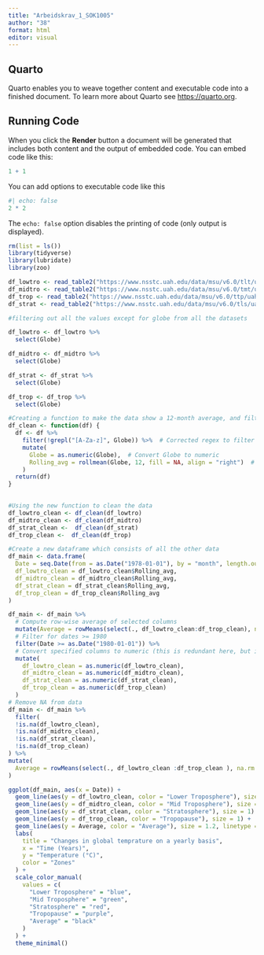 ---
title: "Arbeidskrav_1_SOK1005"
author: "38"
format: html
editor: visual
---

## Quarto

Quarto enables you to weave together content and executable code into a finished document. To learn more about Quarto see <https://quarto.org>.

## Running Code

When you click the **Render** button a document will be generated that includes both content and the output of embedded code. You can embed code like this:

```{r}
1 + 1
```

You can add options to executable code like this

```{r}
#| echo: false
2 * 2
```

The `echo: false` option disables the printing of code (only output is displayed).

```{r}
rm(list = ls())
library(tidyverse)
library(lubridate)
library(zoo)
```

```{r}
df_lowtro <- read_table2("https://www.nsstc.uah.edu/data/msu/v6.0/tlt/uahncdc_lt_6.0.txt")
df_midtro <- read_table2("https://www.nsstc.uah.edu/data/msu/v6.0/tmt/uahncdc_mt_6.0.txt")
df_trop <- read_table2("https://www.nsstc.uah.edu/data/msu/v6.0/ttp/uahncdc_tp_6.0.txt")
df_strat <- read_table2("https://www.nsstc.uah.edu/data/msu/v6.0/tls/uahncdc_ls_6.0.txt")
```

```{r}
#filtering out all the values except for globe from all the datasets

df_lowtro <- df_lowtro %>% 
  select(Globe)

df_midtro <- df_midtro %>% 
  select(Globe)

df_strat <- df_strat %>% 
  select(Globe)

df_trop <- df_trop %>% 
  select(Globe)
```

```{r}
#Creating a function to make the data show a 12-month average, and filter out unnececary characters, in hindsight i could've probably made this function a lot more coprehensive, and save a lot of time later. 
df_clean <- function(df) {
  df <- df %>% 
    filter(!grepl("[A-Za-z]", Globe)) %>%  # Corrected regex to filter out alphabetic characters
    mutate(
      Globe = as.numeric(Globe),  # Convert Globe to numeric
      Rolling_avg = rollmean(Globe, 12, fill = NA, align = "right")  # 12-month rolling average
    )
  return(df)
}
  
```

```{r}
#Using the new function to clean the data
df_lowtro_clean <- df_clean(df_lowtro)
df_midtro_clean <- df_clean(df_midtro)
df_strat_clean <-  df_clean(df_strat)
df_trop_clean <-  df_clean(df_trop)
```

```{r}
#Create a new dataframe which consists of all the other data
df_main <- data.frame(
  Date = seq.Date(from = as.Date("1978-01-01"), by = "month", length.out = nrow(df_lowtro_clean)),
  df_lowtro_clean = df_lowtro_clean$Rolling_avg,
  df_midtro_clean = df_midtro_clean$Rolling_avg,
  df_strat_clean = df_strat_clean$Rolling_avg,
  df_trop_clean = df_trop_clean$Rolling_avg
)

df_main <- df_main %>%
  # Compute row-wise average of selected columns
  mutate(Average = rowMeans(select(., df_lowtro_clean:df_trop_clean), na.rm = TRUE)) %>%
  # Filter for dates >= 1980
  filter(Date >= as.Date("1980-01-01")) %>%
  # Convert specified columns to numeric (this is redundant here, but included for consistency)
  mutate(
    df_lowtro_clean = as.numeric(df_lowtro_clean),
    df_midtro_clean = as.numeric(df_midtro_clean),
    df_strat_clean = as.numeric(df_strat_clean),
    df_trop_clean = as.numeric(df_trop_clean)
  )
# Remove NA from data
df_main <- df_main %>% 
  filter(
  !is.na(df_lowtro_clean),
  !is.na(df_midtro_clean),
  !is.na(df_strat_clean), 
  !is.na(df_trop_clean)
) %>% 
mutate(
  Average = rowMeans(select(., df_lowtro_clean :df_trop_clean ), na.rm = TRUE)
)

```

```{r}
ggplot(df_main, aes(x = Date)) +
  geom_line(aes(y = df_lowtro_clean, color = "Lower Troposphere"), size = 1) +
  geom_line(aes(y = df_midtro_clean, color = "Mid Troposphere"), size = 1) +
  geom_line(aes(y = df_strat_clean, color = "Stratosphere"), size = 1) +
  geom_line(aes(y = df_trop_clean, color = "Tropopause"), size = 1) +
  geom_line(aes(y = Average, color = "Average"), size = 1.2, linetype = "dashed") +
  labs(
    title = "Changes in global temprature on a yearly basis",
    x = "Time (Years)",
    y = "Temperature (°C)",
    color = "Zones"
  ) +
  scale_color_manual(
    values = c(
      "Lower Troposphere" = "blue",
      "Mid Troposphere" = "green",
      "Stratosphere" = "red",
      "Tropopause" = "purple",
      "Average" = "black"
    )
  ) +
  theme_minimal()  



           
  
        
          
  

```
